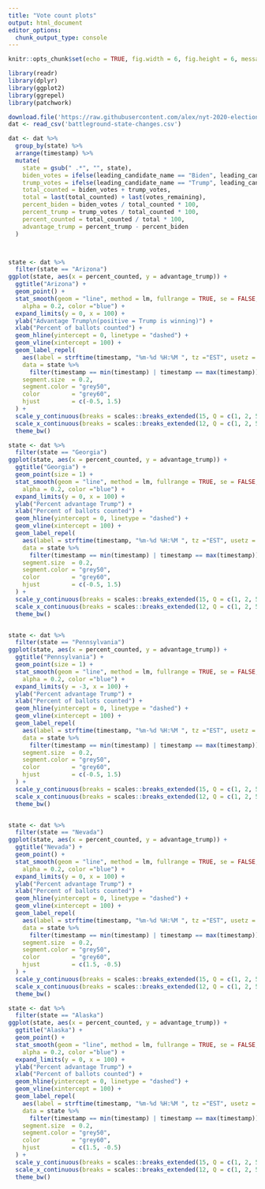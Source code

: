 ```yaml
---
title: "Vote count plots"
output: html_document
editor_options: 
  chunk_output_type: console
---
```


```r
knitr::opts_chunk$set(echo = TRUE, fig.width = 6, fig.height = 6, message = FALSE)
```


```r
library(readr)
library(dplyr)
library(ggplot2)
library(ggrepel)
library(patchwork)

download.file('https://raw.githubusercontent.com/alex/nyt-2020-election-scraper/master/battleground-state-changes.csv', destfile = 'battleground-state-changes.csv')
dat <- read_csv('battleground-state-changes.csv')

dat <- dat %>%
  group_by(state) %>%
  arrange(timestamp) %>%
  mutate(
    state = gsub(" .*", "", state),
    biden_votes = ifelse(leading_candidate_name == "Biden", leading_candidate_votes, trailing_candidate_votes),
    trump_votes = ifelse(leading_candidate_name == "Trump", leading_candidate_votes, trailing_candidate_votes),
    total_counted = biden_votes + trump_votes,
    total = last(total_counted) + last(votes_remaining),
    percent_biden = biden_votes / total_counted * 100,
    percent_trump = trump_votes / total_counted * 100,
    percent_counted = total_counted / total * 100,
    advantage_trump = percent_trump - percent_biden
  )



state <- dat %>%
  filter(state == "Arizona")
ggplot(state, aes(x = percent_counted, y = advantage_trump)) +
  ggtitle("Arizona") +
  geom_point() +
  stat_smooth(geom = "line", method = lm, fullrange = TRUE, se = FALSE,
    alpha = 0.2, color ="blue") +
  expand_limits(y = 0, x = 100) +
  ylab("Advantage Trump\n(positive = Trump is winning)") +
  xlab("Percent of ballots counted") +
  geom_hline(yintercept = 0, linetype = "dashed") +
  geom_vline(xintercept = 100) +
  geom_label_repel(
    aes(label = strftime(timestamp, "%m-%d %H:%M ", tz ="EST", usetz = TRUE)),
    data = state %>%
      filter(timestamp == min(timestamp) | timestamp == max(timestamp)),
    segment.size  = 0.2,
    segment.color = "grey50",
    color         = "grey60",
    hjust         = c(-0.5, 1.5)
  ) +
  scale_y_continuous(breaks = scales::breaks_extended(15, Q = c(1, 2, 5))) +
  scale_x_continuous(breaks = scales::breaks_extended(12, Q = c(1, 2, 5))) +
  theme_bw()

state <- dat %>%
  filter(state == "Georgia")
ggplot(state, aes(x = percent_counted, y = advantage_trump)) +
  ggtitle("Georgia") +
  geom_point(size = 1) +
  stat_smooth(geom = "line", method = lm, fullrange = TRUE, se = FALSE,
    alpha = 0.2, color ="blue") +
  expand_limits(y = 0, x = 100) +
  ylab("Percent advantage Trump") +
  xlab("Percent of ballots counted") +
  geom_hline(yintercept = 0, linetype = "dashed") +
  geom_vline(xintercept = 100) +
  geom_label_repel(
    aes(label = strftime(timestamp, "%m-%d %H:%M ", tz ="EST", usetz = TRUE)),
    data = state %>%
      filter(timestamp == min(timestamp) | timestamp == max(timestamp)),
    segment.size  = 0.2,
    segment.color = "grey50",
    color         = "grey60",
    hjust         = c(-0.5, 1.5)
  ) +
  scale_y_continuous(breaks = scales::breaks_extended(15, Q = c(1, 2, 5))) +
  scale_x_continuous(breaks = scales::breaks_extended(12, Q = c(1, 2, 5))) +
  theme_bw()


state <- dat %>%
  filter(state == "Pennsylvania")
ggplot(state, aes(x = percent_counted, y = advantage_trump)) +
  ggtitle("Pennsylvania") +
  geom_point(size = 1) +
  stat_smooth(geom = "line", method = lm, fullrange = TRUE, se = FALSE,
    alpha = 0.2, color ="blue") +
  expand_limits(y = -3, x = 100) +
  ylab("Percent advantage Trump") +
  xlab("Percent of ballots counted") +
  geom_hline(yintercept = 0, linetype = "dashed") +
  geom_vline(xintercept = 100) +
  geom_label_repel(
    aes(label = strftime(timestamp, "%m-%d %H:%M ", tz ="EST", usetz = TRUE)),
    data = state %>%
      filter(timestamp == min(timestamp) | timestamp == max(timestamp)),
    segment.size  = 0.2,
    segment.color = "grey50",
    color         = "grey60",
    hjust         = c(-0.5, 1.5)
  ) +
  scale_y_continuous(breaks = scales::breaks_extended(15, Q = c(1, 2, 5))) +
  scale_x_continuous(breaks = scales::breaks_extended(12, Q = c(1, 2, 5))) +
  theme_bw()


state <- dat %>%
  filter(state == "Nevada")
ggplot(state, aes(x = percent_counted, y = advantage_trump)) +
  ggtitle("Nevada") +
  geom_point() +
  stat_smooth(geom = "line", method = lm, fullrange = TRUE, se = FALSE,
    alpha = 0.2, color ="blue") +
  expand_limits(y = 0, x = 100) +
  ylab("Percent advantage Trump") +
  xlab("Percent of ballots counted") +
  geom_hline(yintercept = 0, linetype = "dashed") +
  geom_vline(xintercept = 100) +
  geom_label_repel(
    aes(label = strftime(timestamp, "%m-%d %H:%M ", tz ="EST", usetz = TRUE)),
    data = state %>%
      filter(timestamp == min(timestamp) | timestamp == max(timestamp)),
    segment.size  = 0.2,
    segment.color = "grey50",
    color         = "grey60",
    hjust         = c(1.5, -0.5)
  ) +
  scale_y_continuous(breaks = scales::breaks_extended(15, Q = c(1, 2, 5))) +
  scale_x_continuous(breaks = scales::breaks_extended(12, Q = c(1, 2, 5))) +
  theme_bw()

state <- dat %>%
  filter(state == "Alaska")
ggplot(state, aes(x = percent_counted, y = advantage_trump)) +
  ggtitle("Alaska") +
  geom_point() +
  stat_smooth(geom = "line", method = lm, fullrange = TRUE, se = FALSE,
    alpha = 0.2, color ="blue") +
  expand_limits(y = 0, x = 100) +
  ylab("Percent advantage Trump") +
  xlab("Percent of ballots counted") +
  geom_hline(yintercept = 0, linetype = "dashed") +
  geom_vline(xintercept = 100) +
  geom_label_repel(
    aes(label = strftime(timestamp, "%m-%d %H:%M ", tz ="EST", usetz = TRUE)),
    data = state %>%
      filter(timestamp == min(timestamp) | timestamp == max(timestamp)),
    segment.size  = 0.2,
    segment.color = "grey50",
    color         = "grey60",
    hjust         = c(1.5, -0.5)
  ) +
  scale_y_continuous(breaks = scales::breaks_extended(15, Q = c(1, 2, 5))) +
  scale_x_continuous(breaks = scales::breaks_extended(12, Q = c(1, 2, 5))) +
  theme_bw()

```


